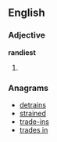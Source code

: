==English==

===Adjective===
'''randiest'''

# {{superlative of|randy}}

===Anagrams===
* [[detrains#English|detrains]]
* [[strained#English|strained]]
* [[trade-ins#English|trade-ins]]
* [[trades in#English|trades in]]